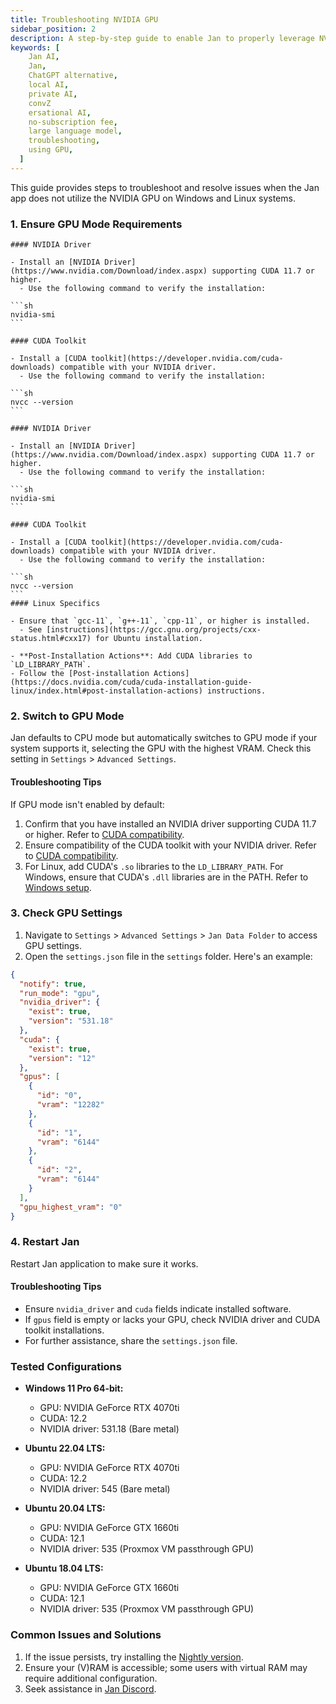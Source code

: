```yaml
---
title: Troubleshooting NVIDIA GPU
sidebar_position: 2
description: A step-by-step guide to enable Jan to properly leverage NVIDIA GPU resources, avoiding performance issues.
keywords: [
    Jan AI,
    Jan,
    ChatGPT alternative,
    local AI,
    private AI,
    convZ
    ersational AI,
    no-subscription fee,
    large language model,
    troubleshooting,
    using GPU,
  ]
---
```


<head>
    <title>Troubleshooting NVIDIA GPU</title>
    <meta name="description" content="A step-by-step guide to enable Jan to properly leverage NVIDIA GPU resources, avoiding performance issues. Learn how to troubleshoot and resolve issues when Jan does not utilize the NVIDIA GPU on Windows and Linux systems."/>
    <meta name="keywords" content="Jan AI, Jan, ChatGPT alternative, local AI, private AI, conversational AI, no-subscription fee, large language model, troubleshooting, using GPU"/>
    <meta property="og:title" content="Troubleshooting NVIDIA GPU"/>
    <meta property="og:description" content="A step-by-step guide to enable Jan to properly leverage NVIDIA GPU resources, avoiding performance issues. Learn how to troubleshoot and resolve issues when Jan does not utilize the NVIDIA GPU on Windows and Linux systems."/>
    <meta property="og:image" content="https://yourwebsite.com/img/troubleshooting-nvidia-gpu.png"/>
    <meta property="og:url" content="https://yourwebsite.com/troubleshooting-nvidia-gpu"/>
    <meta name="twitter:card" content="summary_large_image"/>
    <meta name="twitter:title" content="Troubleshooting NVIDIA GPU"/>
    <meta name="twitter:description" content="A step-by-step guide to enable Jan to properly leverage NVIDIA GPU resources, avoiding performance issues. Learn how to troubleshoot and resolve issues when Jan does not utilize the NVIDIA GPU on Windows and Linux systems."/>
    <meta name="twitter:image" content="https://yourwebsite.com/img/troubleshooting-nvidia-gpu.png"/>
</head>



This guide provides steps to troubleshoot and resolve issues when the Jan app does not utilize the NVIDIA GPU on Windows and Linux systems.

### 1. Ensure GPU Mode Requirements

<Tabs>
  <TabItem value="windows" label="Windows">
    
    #### NVIDIA Driver

    - Install an [NVIDIA Driver](https://www.nvidia.com/Download/index.aspx) supporting CUDA 11.7 or higher.
      - Use the following command to verify the installation:

    ```sh
    nvidia-smi
    ```

    #### CUDA Toolkit

    - Install a [CUDA toolkit](https://developer.nvidia.com/cuda-downloads) compatible with your NVIDIA driver.
      - Use the following command to verify the installation:

    ```sh
    nvcc --version
    ```

  </TabItem>
  <TabItem value="linux" label="Linux">
    
    #### NVIDIA Driver

    - Install an [NVIDIA Driver](https://www.nvidia.com/Download/index.aspx) supporting CUDA 11.7 or higher.
      - Use the following command to verify the installation:

    ```sh
    nvidia-smi
    ```

    #### CUDA Toolkit

    - Install a [CUDA toolkit](https://developer.nvidia.com/cuda-downloads) compatible with your NVIDIA driver.
      - Use the following command to verify the installation:

    ```sh
    nvcc --version
    ```
    #### Linux Specifics

    - Ensure that `gcc-11`, `g++-11`, `cpp-11`, or higher is installed.
      - See [instructions](https://gcc.gnu.org/projects/cxx-status.html#cxx17) for Ubuntu installation.

    - **Post-Installation Actions**: Add CUDA libraries to `LD_LIBRARY_PATH`.
    - Follow the [Post-installation Actions](https://docs.nvidia.com/cuda/cuda-installation-guide-linux/index.html#post-installation-actions) instructions.

  </TabItem>
</Tabs>

### 2. Switch to GPU Mode

Jan defaults to CPU mode but automatically switches to GPU mode if your system supports it, selecting the GPU with the highest VRAM. Check this setting in `Settings` > `Advanced Settings`.

#### Troubleshooting Tips

If GPU mode isn't enabled by default:

1. Confirm that you have installed an NVIDIA driver supporting CUDA 11.7 or higher. Refer to [CUDA compatibility](https://docs.nvidia.com/deploy/cuda-compatibility/index.html#binary-compatibility__table-toolkit-driver).
2. Ensure compatibility of the CUDA toolkit with your NVIDIA driver. Refer to [CUDA compatibility](https://docs.nvidia.com/deploy/cuda-compatibility/index.html#binary-compatibility__table-toolkit-driver).
3. For Linux, add CUDA's `.so` libraries to the `LD_LIBRARY_PATH`. For Windows, ensure that CUDA's `.dll` libraries are in the PATH. Refer to [Windows setup](https://docs.nvidia.com/cuda/cuda-installation-guide-microsoft-windows/index.html#environment-setup).

### 3. Check GPU Settings

1. Navigate to `Settings` > `Advanced Settings` > `Jan Data Folder` to access GPU settings.
2. Open the `settings.json` file in the `settings` folder. Here's an example:

```json title="~/jan/settings/settings.json"
{
  "notify": true,
  "run_mode": "gpu",
  "nvidia_driver": {
    "exist": true,
    "version": "531.18"
  },
  "cuda": {
    "exist": true,
    "version": "12"
  },
  "gpus": [
    {
      "id": "0",
      "vram": "12282"
    },
    {
      "id": "1",
      "vram": "6144"
    },
    {
      "id": "2",
      "vram": "6144"
    }
  ],
  "gpu_highest_vram": "0"
}
```
### 4. Restart Jan
Restart Jan application to make sure it works.

#### Troubleshooting Tips

 - Ensure `nvidia_driver` and `cuda` fields indicate installed software.
 - If `gpus` field is empty or lacks your GPU, check NVIDIA driver and CUDA toolkit installations.
 - For further assistance, share the `settings.json` file.

### Tested Configurations

- **Windows 11 Pro 64-bit:**
  - GPU: NVIDIA GeForce RTX 4070ti
  - CUDA: 12.2
  - NVIDIA driver: 531.18 (Bare metal)

- **Ubuntu 22.04 LTS:**
  - GPU: NVIDIA GeForce RTX 4070ti
  - CUDA: 12.2
  - NVIDIA driver: 545 (Bare metal)

- **Ubuntu 20.04 LTS:**
  - GPU: NVIDIA GeForce GTX 1660ti
  - CUDA: 12.1
  - NVIDIA driver: 535 (Proxmox VM passthrough GPU)

- **Ubuntu 18.04 LTS:**
  - GPU: NVIDIA GeForce GTX 1660ti
  - CUDA: 12.1
  - NVIDIA driver: 535 (Proxmox VM passthrough GPU)

### Common Issues and Solutions

1. If the issue persists, try installing the [Nightly version](https://jan.ai/install/nightly/).
2. Ensure your (V)RAM is accessible; some users with virtual RAM may require additional configuration.
3. Seek assistance in [Jan Discord](https://discord.gg/mY69SZaMaC).